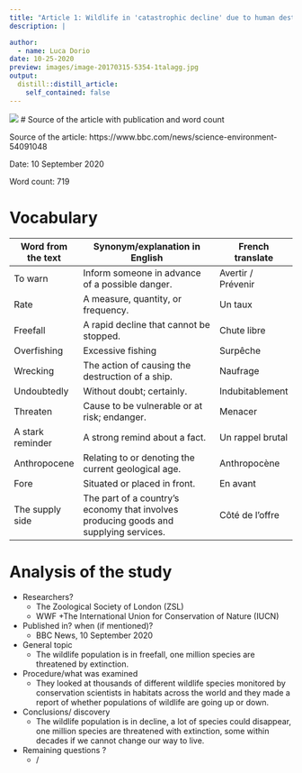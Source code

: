 ```yaml
---
title: "Article 1: Wildlife in 'catastrophic decline' due to human destruction, scientist warn"
description: |

author:
  - name: Luca Dorio
date: 10-25-2020
preview: images/image-20170315-5354-1talagg.jpg
output:
  distill::distill_article:
    self_contained: false
---
```


![](images/image-20170315-5354-1talagg.jpg)
# Source of the article with publication and word count 

Source of the article: https://www.bbc.com/news/science-environment-54091048

Date: 10 September 2020

Word count: 719 

# Vocabulary

|     Word from the   text    |     Synonym/explanation in English                                                           |     French translate      |
|-----------------------------|----------------------------------------------------------------------------------------------|---------------------------|
|     To warn                 |     Inform someone in advance of a possible danger.                                          |     Avertir / Prévenir    |
|     Rate                    |     A measure, quantity, or frequency.                                                       |     Un taux               |
|     Freefall                |     A rapid decline that cannot be stopped.                                                  |     Chute   libre         |
|     Overfishing             |     Excessive fishing                                                                        |     Surpêche              |
|     Wrecking                |     The action of causing the destruction of a ship.                                         |     Naufrage              |
|     Undoubtedly             |     Without doubt; certainly.                                                                |     Indubitablement       |
|     Threaten                |     Cause to be vulnerable or at risk; endanger.                                             |     Menacer               |
|     A stark reminder        |     A strong remind about a fact.                                                            |     Un rappel   brutal    |
|     Anthropocene            |     Relating to or denoting the current geological age.                                      |     Anthropocène          |
|     Fore                    |     Situated or placed in front.                                                             |     En avant              |
|     The supply side         |     The part of a country's economy that involves producing goods and supplying services.    |     Côté de   l’offre     |

# Analysis of the study

- Researchers? 
    + The Zoological Society of London (ZSL)
    + WWF
    +The International Union for Conservation of Nature (IUCN)

- Published in? when (if mentioned)?
    + BBC News, 10 September 2020 

- General topic
    + The wildlife population is in freefall, one million species are threatened by extinction. 
- Procedure/what was examined
    + They looked at thousands of different wildlife species monitored by conservation scientists in habitats across the world and they made a report of whether populations of wildlife are going up or down. 
    
- Conclusions/ discovery
    + The wildlife population is in decline, a lot of species could disappear, one million species are threatened with extinction, some within decades if we cannot change our way to live.   

- Remaining questions ? 
    + /
